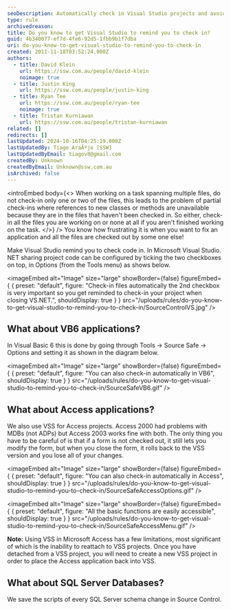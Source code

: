 ```yaml
---
seoDescription: Automatically check in Visual Studio projects and avoid partial check-ins with these simple settings.
type: rule
archivedreason:
title: Do you know to get Visual Studio to remind you to check in?
guid: 4b340077-ef7d-4fe6-92d5-1fbb9b1f7dba
uri: do-you-know-to-get-visual-studio-to-remind-you-to-check-in
created: 2011-11-18T03:52:24.000Z
authors:
  - title: David Klein
    url: https://ssw.com.au/people/david-klein
    noimage: true
  - title: Justin King
    url: https://ssw.com.au/people/justin-king
  - title: Ryan Tee
    url: https://ssw.com.au/people/ryan-tee
    noimage: true
  - title: Tristan Kurniawan
    url: https://ssw.com.au/people/tristan-kurniawan
related: []
redirects: []
lastUpdated: 2024-10-16T04:25:19.000Z
lastUpdatedBy: Tiago AraÃºjo [SSW]
lastUpdatedByEmail: tiagov8@gmail.com
createdBy: Unknown
createdByEmail: Unknown@ssw.com.au
isArchived: false
---
```


<introEmbed
  body={<>
When working on a task spanning multiple files, do not check-in only one or two of the files, this leads to the problem of partial check-ins where references to new classes or methods are unavailable because they are in the files that haven't been checked in. So either, check-in all the files you are working on or none at all if you aren't finished working on the task.
  </>}
/>
You know how frustrating it is when you want to fix an application and all the files are checked out by some one else!

Make Visual Studio remind you to check code in. In Microsoft Visual Studio. NET sharing project code can be configured by ticking the two checkboxes on top, in Options (from the Tools menu) as shows below.


<imageEmbed
  alt="Image"
  size="large"
  showBorder={false}
  figureEmbed={ {
    preset: "default",
    figure: "Check-in files automatically the 2nd checkbox is very important so you get reminded to check-in your project when closing VS.NET.",
    shouldDisplay: true
  } }
  src="/uploads/rules/do-you-know-to-get-visual-studio-to-remind-you-to-check-in/SourceControlVS.jpg"
/>

## What about VB6 applications?

In Visual Basic 6 this is done by going through Tools -&gt; Source Safe -&gt; Options and setting it as shown in the diagram below.


<imageEmbed
  alt="Image"
  size="large"
  showBorder={false}
  figureEmbed={ {
    preset: "default",
    figure: "You can also check-in automatically in VB6",
    shouldDisplay: true
  } }
  src="/uploads/rules/do-you-know-to-get-visual-studio-to-remind-you-to-check-in/SourceSafeVB6.gif"
/>

## What about Access applications?

We also use VSS for Access projects. Access 2000 had problems with MDBs (not ADPs) but Access 2003 works fine with both. The only thing you have to be careful of is that if a form is not checked out, it still lets you modify the form, but when you close the form, it rolls back to the VSS version and you lose all of your changes.


<imageEmbed
  alt="Image"
  size="large"
  showBorder={false}
  figureEmbed={ {
    preset: "default",
    figure: "You can also check-in automatically in Access",
    shouldDisplay: true
  } }
  src="/uploads/rules/do-you-know-to-get-visual-studio-to-remind-you-to-check-in/SourceSafeAccessOptions.gif"
/>


<imageEmbed
  alt="Image"
  size="large"
  showBorder={false}
  figureEmbed={ {
    preset: "default",
    figure: "All the basic functions are easily accessible",
    shouldDisplay: true
  } }
  src="/uploads/rules/do-you-know-to-get-visual-studio-to-remind-you-to-check-in/SourceSafeAccessMenu.gif"
/>

**Note:** Using VSS in Microsoft Access has a few limitations, most significant of which is the inability to reattach to VSS projects.  Once you have detached from a VSS project, you will need to create a new VSS project in order to place the Access application back into VSS.

## What about SQL Server Databases?

We save the scripts of every SQL Server schema change in Source Control.
